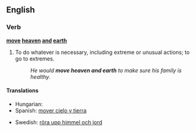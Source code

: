 ==English==

===Verb===
'''[[move]] [[heaven]] [[and]] [[earth]]'''

# {{idiom}} To do whatever is necessary, including extreme or unusual actions; to go to extremes.
#: ''He would '''move heaven and earth''' to make sure his family is healthy.''

====Translations====
{{trans-top|to go to extreme lengths}}
* Hungarian: {{t|hu|eget-földet megmozgat}}
* Spanish: [[mover cielo y tierra]]
{{trans-mid}}
* Swedish: [[röra upp himmel och jord]]
{{trans-bottom}}